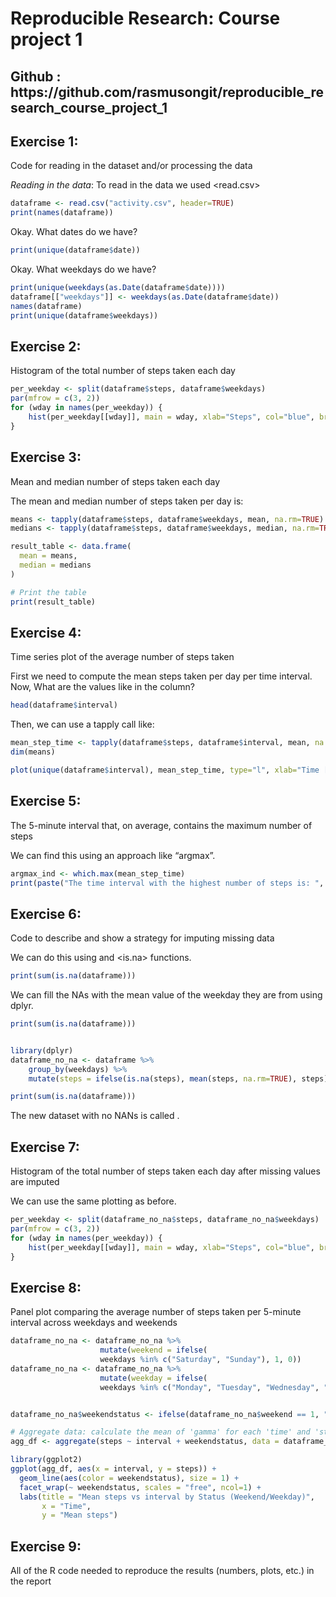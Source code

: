 # Reproducible Research: Course project 1

## Github : https://github.com/rasmusongit/reproducible_research_course_project_1


## Exercise 1:
Code for reading in the dataset and/or processing the data

*Reading in the data*:
To read in the data we used <read.csv>
```r
dataframe <- read.csv("activity.csv", header=TRUE)
print(names(dataframe))
```
Okay. What dates do we have?
```r
print(unique(dataframe$date))
```
Okay. What weekdays do we have?
```r
print(unique(weekdays(as.Date(dataframe$date))))
dataframe[["weekdays"]] <- weekdays(as.Date(dataframe$date))
names(dataframe)
print(unique(dataframe$weekdays))
```
## Exercise 2:
Histogram of the total number of steps taken each day

```r
per_weekday <- split(dataframe$steps, dataframe$weekdays)
par(mfrow = c(3, 2))
for (wday in names(per_weekday)) {
    hist(per_weekday[[wday]], main = wday, xlab="Steps", col="blue", breaks=12)
}
```

## Exercise 3:
Mean and median number of steps taken each day


The mean and median number of steps taken per day is:
```r
means <- tapply(dataframe$steps, dataframe$weekdays, mean, na.rm=TRUE)
medians <- tapply(dataframe$steps, dataframe$weekdays, median, na.rm=TRUE)

result_table <- data.frame(
  mean = means,
  median = medians
)

# Print the table
print(result_table)
```
## Exercise 4:
Time series plot of the average number of steps taken

First we need to compute the mean steps taken per day per time interval.
Now, What are the values like in the <interval> column?
```r
head(dataframe$interval)
```
Then, we can use a tapply call like:
```r
mean_step_time <- tapply(dataframe$steps, dataframe$interval, mean, na.rm=TRUE)
dim(means)

plot(unique(dataframe$interval), mean_step_time, type="l", xlab="Time [minutes]", ylab="Mean steps taken")
```


## Exercise 5:
The 5-minute interval that, on average, contains the maximum number of steps

We can find this using an approach like "argmax".
```r
argmax_ind <- which.max(mean_step_time)
print(paste("The time interval with the highest number of steps is: ", unique(dataframe$interval)[[argmax_ind]]))
```
## Exercise 6:
Code to describe and show a strategy for imputing missing data

We can do this using <sum> and <is.na> functions.
```r
print(sum(is.na(dataframe)))
```

We can fill the NAs with the mean value of the weekday they are from using dplyr.
```r
print(sum(is.na(dataframe)))


library(dplyr)
dataframe_no_na <- dataframe %>%
    group_by(weekdays) %>%
    mutate(steps = ifelse(is.na(steps), mean(steps, na.rm=TRUE), steps))

print(sum(is.na(dataframe)))
```

The new dataset with no NANs is called <dataframe_no_na>.

## Exercise 7:
Histogram of the total number of steps taken each day after missing values are imputed

We can use the same plotting as before.
```r
per_weekday <- split(dataframe_no_na$steps, dataframe_no_na$weekdays)
par(mfrow = c(3, 2))
for (wday in names(per_weekday)) {
    hist(per_weekday[[wday]], main = wday, xlab="Steps", col="blue", breaks=12)
}
```

## Exercise 8:
Panel plot comparing the average number of steps taken per 5-minute interval across weekdays and weekends

```r
dataframe_no_na <- dataframe_no_na %>%
                    mutate(weekend = ifelse(
                    weekdays %in% c("Saturday", "Sunday"), 1, 0))
dataframe_no_na <- dataframe_no_na %>%
                    mutate(weekday = ifelse(
                    weekdays %in% c("Monday", "Tuesday", "Wednesday", "Thursday" , "Friday"), 1, 0))


dataframe_no_na$weekendstatus <- ifelse(dataframe_no_na$weekend == 1, "Weekend", "Weekday")

# Aggregate data: calculate the mean of 'gamma' for each 'time' and 'status'
agg_df <- aggregate(steps ~ interval + weekendstatus, data = dataframe_no_na, FUN = mean)

library(ggplot2)
ggplot(agg_df, aes(x = interval, y = steps)) +
  geom_line(aes(color = weekendstatus), size = 1) + 
  facet_wrap(~ weekendstatus, scales = "free", ncol=1) +  
  labs(title = "Mean steps vs interval by Status (Weekend/Weekday)",
       x = "Time",
       y = "Mean steps")
```

## Exercise 9:
All of the R code needed to reproduce the results (numbers, plots, etc.) in the report

